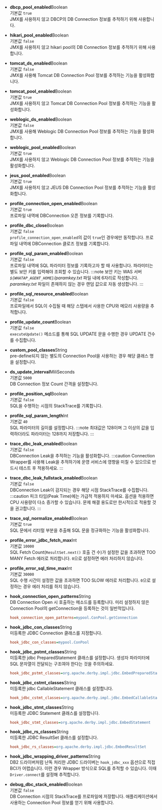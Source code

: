 * **dbcp_pool_enabled**<span class='type'>Boolean</span><br/>
기본값 `true`<br/>
JMX를 사용하지 않고 DBCP의 DB Connection 정보를 추적하기 위해 사용합니다.

* **hikari_pool_enabled**<span class='type'>Boolean</span><br/>
기본값 `false`<br/>
JMX를 사용하지 않고 hikari pool의 DB Connection 정보를 추적하기 위해 사용합니다.

* **tomcat_ds_enabled**<span class='type'>Boolean</span><br/>
기본값 `false`<br/>
JMX를 사용해 Tomcat DB Connection Pool 정보를 추적하는 기능을 활성화합니다.

* **tomcat_pool_enabled**<span class='type'>Boolean</span><br/>
기본값 `true`<br/>
JMX를 사용하지 않고 Tomcat DB Connection Pool 정보를 추적하는 기능을 활성화합니다.

* **weblogic_ds_enabled**<span class='type'>Boolean</span><br/>
기본값 `false`<br/>
JMX를 사용해 Weblogic DB Connection Pool 정보를 추적하는 기능을 활성화합니다.

* **weblogic_pool_enabled**<span class='type'>Boolean</span><br/>
기본값 `true`<br/>
JMX를 사용하지 않고 Weblogic DB Connection Pool 정보를 추적하는 기능을 활성화합니다.

* **jeus_pool_enabled**<span class='type'>Boolean</span><br/>
기본값 `true`<br/>
JMX를 사용하지 않고 JEUS DB Connection Pool 정보를 추적하는 기능을 활성화합니다.

* **profile_connection_open_enabled**<span class='type'>Boolean</span><br/>
기본값 `true`<br/>
프로파일 내역에 DBConnection 오픈 정보를 기록합니다.

* **profile_dbc_close**<span class='type'>Boolean</span><br/>
기본값 `false`<br/>
`profile_connection_open_enabled`의 값이 `true`인 경우에만 동작합니다. 프로파일 내역에 DBConnection 클로즈 정보를 기록합니다.

* **profile_sql_param_enabled**<span class='type'>Boolean</span><br/>
기본값 `false`<br/>
프로파일 내역에 SQL 파라미터 정보를 기록하고자 할 때 사용합니다. 파라미터는 별도 보안 키를 입력해야 조회할 수 있습니다.
:::note
보안 키는 WAS 서버 *`${WHATAP_AGENT_HOME}`/paramkey.txt* 파일 내에 6자리로 작성합니다. *paramkey.txt* 파일이 존재하지 않는 경우 랜덤 값으로 자동 생성합니다.
:::

* **profile_sql_resource_enabled**<span class='type'>Boolean</span><br/>
기본값 `false`<br/>
프로파일에서 SQL이 수집될 때 해당 스텝에서 사용한 CPU와 메모리 사용량을 추적합니다.

* **profile_update_count**<span class='type'>Boolean</span><br/>
기본값 `false`<br/>
`executeUpdate()` 메소드를 통해 SQL UPDATE 문을 수행한 경우 UPDATE 건수를 수집합니다.

* **custom_pool_classes**<span class='type'>String</span><br/>
pre-define되지 않는 별도의 Connection Pool을 사용하는 경우 해당 클래스 명을 설정합니다.

* **ds_update_interval**<span class='type'>MiliSeconds</span><br/>
기본값 `5000`<br/>
DB Connection 정보 Count 간격을 설정합니다.

* **profile_position_sql**<span class='type'>Boolean</span><br/>
기본값 `false`<br/>
SQL을 수행하는 시점의 StackTrace를 기록합니다.

* **profile_sql_param_length**<span class='type'>Int</span><br/>
기본값 `40`<br/>
SQL 파라미터의 길이를 설정합니다.
:::note
최대값은 128이며 그 이상의 값을 입력하더라도 파라미터는 128까지 저장합니다.
:::

* **trace_dbc_leak_enabled**<span class='type'>Boolean</span><br/>
기본값 `false`<br/>
DBConnection Leak을 추적하는 기능을 활성화합니다.
:::caution
Connection Wrapper를 사용해 Leak을 추적하기에 운영 서비스에 영향을 미칠 수 있으므로 반드시 테스트 후 적용하세요.
:::

* **trace_dbc_leak_fullstack_enabled**<span class='type'>Boolean</span><br/>
기본값 `false`<br/>
DBConnection Leak이 감지되는 경우 해당 시점 StackTrace를 수집합니다.
:::caution
피크 타임(Peak Time)에는 가급적 적용하지 마세요. 옵션을 적용하면 CPU 사용량이 다소 증가할 수 있습니다. 문제 해결 용도로만 한시적으로 적용할 것을 권고합니다.
:::

* **trace_sql_normalize_enabled**<span class='type'>Boolean</span><br/>
기본값 `true`<br/>
SQL 문에서 리터럴 부분을 추출해 SQL 문을 정규화하는 기능을 활성화합니다.

* **profile_error_jdbc_fetch_max**<span class='type'>Int</span><br/>
기본값 `10000`<br/>
SQL Fetch Count(`ResultSet.next()` 호출 건 수)가 설정한 값을 초과하면 TOO MANY Fetch 에러로 처리합니다. `0`으로 설정하면 에러 처리하지 않습니다.

* **profile_error_sql_time_max**<span class='type'>Int</span><br/>
기본값 `30000`<br/>
SQL 수행 시간이 설정한 값을 초과하면 TOO SLOW 에러로 처리합니다. `0`으로 설정하는 경우 에러 처리를 하지 않습니다.

* **hook_connection_open_patterns**<span class='type'>String</span><br/>
    DB Connection Open 시 호출하는 메소드를 등록합니다. 미리 설정하지 않은 Connection Pool의 getConnection을 등록하는 것이 일반적입니다.

    ```ini title='예시'
    hook_connection_open_patterns=mypool.ConPool.getConnection
    ```

* **hook_jdbc_con_classes**<span class='type'>String</span><br/>
    미등록한 JDBC Connection 클래스를 지정합니다.

    ```ini title='예시'
    hook_jdbc_con_classes=mypool.ConPool
    ```

* **hook_jdbc_pstmt_classes**<span class='type'>String</span><br/>
    미등록한 jdbc PreparedStatement 클래스를 설정합니다. 생성자 파라미터에 SQL 문자열이 전달되는 구조여야 한다는 것을 주의하세요.

    ```ini title='예시'
    hook_jdbc_pstmt_classes=org.apache.derby.impl.jdbc.EmbedPreparedStatement
    ```

* **hook_jdbc_cstmt_classes**<span class='type'>String</span><br/>
    미등록한 jdbc CallableStatement 클래스를 설정합니다.

    ```ini title='예시'
    hook_jdbc_cstmt_classes=org.apache.derby.impl.jdbc.EmbedCallableStatement
    ```

* **hook_jdbc_stmt_classes**<span class='type'>String</span><br/>
    미등록한 JDBC Statement 클래스를 설정합니다.

    ```ini title='예시'
    hook_jdbc_stmt_classes=org.apache.derby.impl.jdbc.EmbedStatement
    ```

* **hook_jdbc_rs_classes**<span class='type'>String</span><br/>
    미등록한 JDBC ResultSet 클래스를 설정합니다.

    ```ini title='예시'
    hook_jdbc_rs_classes=org.apache.derby.impl.jdbc.EmbedResultSet
    ```

* **hook_jdbc_wrapping_driver_patterns**<span class='type'>String</span><br/>
DB2 드라이버처럼 난독 처리한 JDBC 드라이버는 `hook_jdbc_xxx` 옵션으로 직접 BCI가 어렵습니다. 이런 경우 Wrapper 방식으로 SQL를 추적할 수 있습니다. 이때 `Driver.connect`를 설정해 추적합니다.

* **debug_dbc_stack_enabled**<span class='type'>Boolean</span><br/>
기본값 `false`<br/>
DB Connection 시점의 StackTrace를 프로파일에 저장합니다. 애플리케이션에서 사용하는 Connection Pool 정보를 얻기 위해 사용합니다.